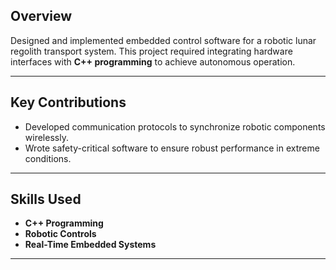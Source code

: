 ## Overview
Designed and implemented embedded control software for a robotic lunar regolith transport system. This project required integrating hardware interfaces with **C++ programming** to achieve autonomous operation.

---

## Key Contributions
- Developed communication protocols to synchronize robotic components wirelessly.
- Wrote safety-critical software to ensure robust performance in extreme conditions.

---

## Skills Used
- **C++ Programming**
- **Robotic Controls**
- **Real-Time Embedded Systems**

---

